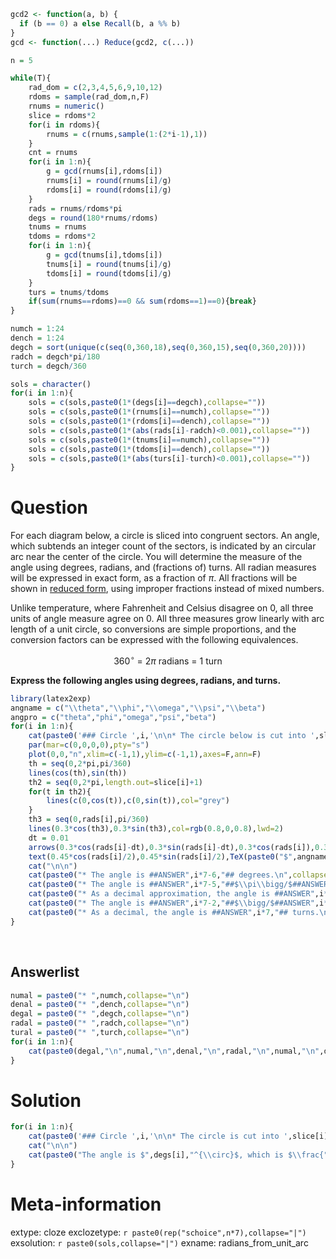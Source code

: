 ```r
gcd2 <- function(a, b) {
  if (b == 0) a else Recall(b, a %% b)
}
gcd <- function(...) Reduce(gcd2, c(...))

n = 5

while(T){
    rad_dom = c(2,3,4,5,6,9,10,12)
    rdoms = sample(rad_dom,n,F)
    rnums = numeric()
    slice = rdoms*2
    for(i in rdoms){
        rnums = c(rnums,sample(1:(2*i-1),1))
    }
    cnt = rnums
    for(i in 1:n){
        g = gcd(rnums[i],rdoms[i])
        rnums[i] = round(rnums[i]/g)
        rdoms[i] = round(rdoms[i]/g)
    }
    rads = rnums/rdoms*pi
    degs = round(180*rnums/rdoms)
    tnums = rnums
    tdoms = rdoms*2
    for(i in 1:n){
        g = gcd(tnums[i],tdoms[i])
        tnums[i] = round(tnums[i]/g)
        tdoms[i] = round(tdoms[i]/g)
    }
    turs = tnums/tdoms
    if(sum(rnums==rdoms)==0 && sum(rdoms==1)==0){break}
}

numch = 1:24
dench = 1:24
degch = sort(unique(c(seq(0,360,18),seq(0,360,15),seq(0,360,20))))
radch = degch*pi/180
turch = degch/360

sols = character()
for(i in 1:n){
    sols = c(sols,paste0(1*(degs[i]==degch),collapse=""))
    sols = c(sols,paste0(1*(rnums[i]==numch),collapse=""))
    sols = c(sols,paste0(1*(rdoms[i]==dench),collapse=""))
    sols = c(sols,paste0(1*(abs(rads[i]-radch)<0.001),collapse=""))
    sols = c(sols,paste0(1*(tnums[i]==numch),collapse=""))
    sols = c(sols,paste0(1*(tdoms[i]==dench),collapse=""))
    sols = c(sols,paste0(1*(abs(turs[i]-turch)<0.001),collapse=""))
}


```

Question
========

For each diagram below, a circle is sliced into congruent sectors. An angle, which subtends an integer count of the sectors, is indicated by an circular arc near the center of the circle. You will determine the measure of the angle using degrees, radians, and (fractions of) turns. All radian measures will be expressed in exact form, as a fraction of $\pi$. All fractions will be shown in [reduced form](https://en.wikipedia.org/wiki/Irreducible_fraction), using improper fractions instead of mixed numbers.

Unlike temperature, where Fahrenheit and Celsius disagree on 0, all three units of angle measure agree on 0. All three measures grow linearly with arc length of a unit circle, so conversions are simple proportions, and the conversion factors can be expressed with the following equivalences.

$$360^{\circ}~=~2\pi \text{ radians}~=~1\text{ turn}$$

**Express the following angles using degrees, radians, and turns.**

```r
library(latex2exp)
angname = c("\\theta","\\phi","\\omega","\\psi","\\beta")
angpro = c("theta","phi","omega","psi","beta")
for(i in 1:n){
    cat(paste0('### Circle ',i,'\n\n* The circle below is cut into ',slice[i]," congruent sectors. The central angle, $",angname[i],"$ (",angpro[i],"), subtends ",cnt[i]," of the sectors."))
    par(mar=c(0,0,0,0),pty="s")
    plot(0,0,"n",xlim=c(-1,1),ylim=c(-1,1),axes=F,ann=F)
    th = seq(0,2*pi,pi/360)
    lines(cos(th),sin(th))
    th2 = seq(0,2*pi,length.out=slice[i]+1)
    for(t in th2){
        lines(c(0,cos(t)),c(0,sin(t)),col="grey")
    }
    th3 = seq(0,rads[i],pi/360)
    lines(0.3*cos(th3),0.3*sin(th3),col=rgb(0.8,0,0.8),lwd=2)
    dt = 0.01
    arrows(0.3*cos(rads[i]-dt),0.3*sin(rads[i]-dt),0.3*cos(rads[i]),0.3*sin(rads[i]),0.05,18,lwd=2,col=rgb(0.8,0,0.8))
    text(0.45*cos(rads[i]/2),0.45*sin(rads[i]/2),TeX(paste0("$",angname[i],"$")),col=rgb(0.8,0,0.8),cex=2)
    cat("\n\n")
    cat(paste0("* The angle is ##ANSWER",i*7-6,"## degrees.\n",collapse=""))
    cat(paste0("* The angle is ##ANSWER",i*7-5,"##$\\pi\\bigg/$##ANSWER",i*7-4,"## radians.\n",collapse=""))
    cat(paste0("* As a decimal approximation, the angle is ##ANSWER",i*7-3,"## radians.\n",collapse=""))
    cat(paste0("* The angle is ##ANSWER",i*7-2,"##$\\bigg/$##ANSWER",i*7-1,"## turns.\n",collapse=""))
    cat(paste0("* As a decimal, the angle is ##ANSWER",i*7,"## turns.\n\n",collapse=""))
}
```
\


Answerlist
--------

```r
numal = paste0("* ",numch,collapse="\n")
denal = paste0("* ",dench,collapse="\n")
degal = paste0("* ",degch,collapse="\n")
radal = paste0("* ",radch,collapse="\n")
tural = paste0("* ",turch,collapse="\n")
for(i in 1:n){
    cat(paste0(degal,"\n",numal,"\n",denal,"\n",radal,"\n",numal,"\n",denal,"\n",tural,"\n"))
}
```


Solution
========

```r
for(i in 1:n){
    cat(paste0('### Circle ',i,'\n\n* The circle is cut into ',slice[i]," congruent sectors. The central angle, $",angname[i],"$ (",angpro[i],"), subtends ",cnt[i]," of the sectors."))
    cat("\n\n")
    cat(paste0("The angle is $",degs[i],"^{\\circ}$, which is $\\frac{",rnums[i],"}{",rdoms[i],"}\\pi$ radians, approximately ",rads[i]," radians, which is $\\frac{",tnums[i],"}{",tdoms[i],"}$ of a turn, which is ",turs[i]," turns.\n\n"))
}
```



Meta-information
============
extype: cloze
exclozetype: `r paste0(rep("schoice",n*7),collapse="|")`
exsolution: `r paste0(sols,collapse="|")`
exname: radians_from_unit_arc